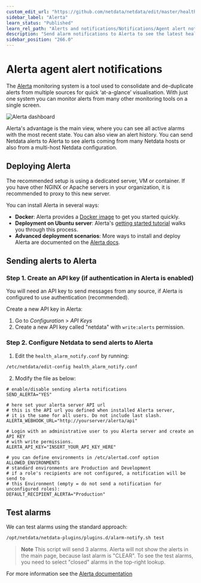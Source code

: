 ```yaml
---
custom_edit_url: "https://github.com/netdata/netdata/edit/master/health/notifications/alerta/README.md"
sidebar_label: "Alerta"
learn_status: "Published"
learn_rel_path: "Alerts and notifications/Notifications/Agent alert notifications"
description: "Send alarm notifications to Alerta to see the latest health status updates from multiple nodes in a single interface."
sidebar_position: "266.0"
---
```



# Alerta agent alert notifications

The [Alerta](https://alerta.io) monitoring system is a tool used to
consolidate and de-duplicate alerts from multiple sources for quick
‘at-a-glance’ visualisation. With just one system you can monitor
alerts from many other monitoring tools on a single screen.

![Alerta dashboard](https://docs.alerta.io/_images/alerta-screen-shot-3.png "Alerta dashboard showing several alerts.")

Alerta's advantage is the main view, where you can see all active alarms with the most recent state. You can also view an alert history. You can send Netdata alerts to Alerta to see alerts coming from many Netdata hosts or also from a multi-host
Netdata configuration. 

## Deploying Alerta

The recommended setup is using a dedicated server, VM or container. If you have other NGINX or Apache servers in your organization,
it is recommended to proxy to this new server.

You can install Alerta in several ways:
- **Docker**: Alerta provides a [Docker image](https://hub.docker.com/r/alerta/alerta-web/) to get you started quickly.
- **Deployment on Ubuntu server**: Alerta's [getting started tutorial](https://docs.alerta.io/gettingstarted/tutorial-1-deploy-alerta.html) walks you through this process. 
- **Advanced deployment scenarios**: More ways to install and deploy Alerta are documented on the [Alerta docs](http://docs.alerta.io/en/latest/deployment.html).

## Sending alerts to Alerta

### Step 1. Create an API key (if authentication in Alerta is enabled)

You will need an API key to send messages from any source, if
Alerta is configured to use authentication (recommended). 

Create a new API key in Alerta: 
1. Go to *Configuration* > *API Keys* 
2. Create a new API key called "netdata" with `write:alerts` permission.

### Step 2. Configure Netdata to send alerts to Alerta
1. Edit the `health_alarm_notify.conf` by running:
```sh
/etc/netdata/edit-config health_alarm_notify.conf
```

2. Modify the file as below:
```
# enable/disable sending alerta notifications
SEND_ALERTA="YES"

# here set your alerta server API url
# this is the API url you defined when installed Alerta server, 
# it is the same for all users. Do not include last slash.
ALERTA_WEBHOOK_URL="http://yourserver/alerta/api"

# Login with an administrative user to you Alerta server and create an API KEY
# with write permissions.
ALERTA_API_KEY="INSERT_YOUR_API_KEY_HERE"

# you can define environments in /etc/alertad.conf option ALLOWED_ENVIRONMENTS
# standard environments are Production and Development
# if a role's recipients are not configured, a notification will be send to
# this Environment (empty = do not send a notification for unconfigured roles):
DEFAULT_RECIPIENT_ALERTA="Production"
```

## Test alarms

We can test alarms using the standard approach:

```sh
/opt/netdata/netdata-plugins/plugins.d/alarm-notify.sh test
```

> **Note** This script will send 3 alarms. 
> Alerta will not show the alerts in the main page, because last alarm is "CLEAR".
> To see the test alarms, you need to select "closed" alarms in the top-right lookup. 

For more information see the [Alerta documentation](https://docs.alerta.io)


